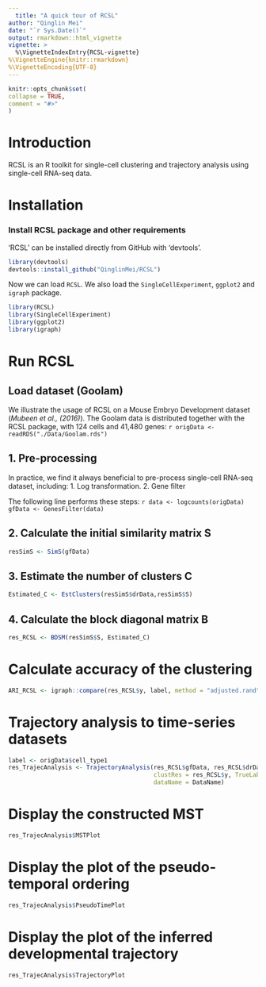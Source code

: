 ```yaml
---
  title: "A quick tour of RCSL"
author: "Qinglin Mei"
date: "`r Sys.Date()`"
output: rmarkdown::html_vignette
vignette: >
  %\VignetteIndexEntry{RCSL-vignette}
%\VignetteEngine{knitr::rmarkdown}
%\VignetteEncoding{UTF-8}
---
```

  
  ```r
knitr::opts_chunk$set(
  collapse = TRUE,
  comment = "#>"
)
```

# Introduction
RCSL is an R toolkit for single-cell clustering and trajectory analysis using single-cell RNA-seq data.

# Installation
### Install RCSL package and other requirements
'RCSL' can be installed directly from GitHub with 'devtools'.

```r
library(devtools)
devtools::install_github("QinglinMei/RCSL")
```

Now we can load `RCSL`. We also load the `SingleCellExperiment`, `ggplot2` and `igraph`  package.
```r
library(RCSL)
library(SingleCellExperiment)
library(ggplot2)
library(igraph)
```

# Run RCSL
## Load dataset (Goolam)
We illustrate the usage of RCSL on a Mouse Embryo Development dataset (*Mubeen et al., (2016)*). The Goolam data is distributed together with the RCSL package, with 124 cells and 41,480 genes:
  ```r
origData <- readRDS("./Data/Goolam.rds")
```

## 1. Pre-processing
In practice, we find it always beneficial to pre-process single-cell RNA-seq dataset, including:
  1. Log transformation.
2. Gene filter

The following line performs these steps:
  ```r
data <- logcounts(origData)
gfData <- GenesFilter(data)
```

## 2. Calculate the initial similarity matrix S
```r
resSimS <- SimS(gfData)
```

## 3. Estimate the number of clusters C
```r
Estimated_C <- EstClusters(resSimS$drData,resSimS$S)
```

## 4. Calculate the block diagonal matrix B
```r
res_RCSL <- BDSM(resSimS$S, Estimated_C)
```

# Calculate accuracy of the clustering
```r
ARI_RCSL <- igraph::compare(res_RCSL$y, label, method = "adjusted.rand")
```

# Trajectory analysis to time-series datasets
```r
label <- origData$cell_type1
res_TrajecAnalysis <- TrajectoryAnalysis(res_RCSL$gfData, res_RCSL$drData, res_RCSL$S,
                                         clustRes = res_RCSL$y, TrueLabel = label, startPoint = 1,
                                         dataName = DataName)
```										 

# Display the constructed MST 
```r
res_TrajecAnalysis$MSTPlot
```										 

# Display the plot of the pseudo-temporal ordering 
```r
res_TrajecAnalysis$PseudoTimePlot
```	

# Display the plot of the inferred developmental trajectory
```r
res_TrajecAnalysis$TrajectoryPlot
```	